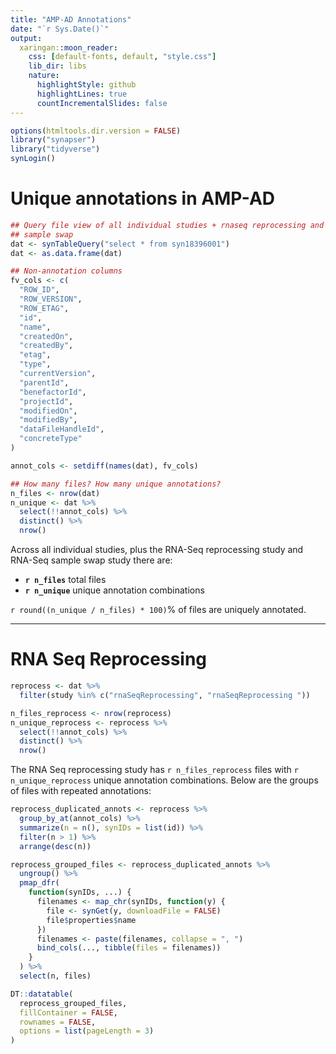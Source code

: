 ```yaml
---
title: "AMP-AD Annotations"
date: "`r Sys.Date()`"
output:
  xaringan::moon_reader:
    css: [default-fonts, default, "style.css"]
    lib_dir: libs
    nature:
      highlightStyle: github
      highlightLines: true
      countIncrementalSlides: false
---
```


```r
options(htmltools.dir.version = FALSE)
library("synapser")
library("tidyverse")
synLogin()
```

# Unique annotations in AMP-AD

```r
## Query file view of all individual studies + rnaseq reprocessing and rnaseq
## sample swap
dat <- synTableQuery("select * from syn18396001")
dat <- as.data.frame(dat)

## Non-annotation columns
fv_cols <- c(
  "ROW_ID",
  "ROW_VERSION",
  "ROW_ETAG",
  "id",
  "name",
  "createdOn",
  "createdBy",
  "etag",
  "type",
  "currentVersion",
  "parentId",
  "benefactorId",
  "projectId",
  "modifiedOn",
  "modifiedBy",
  "dataFileHandleId",
  "concreteType"
)

annot_cols <- setdiff(names(dat), fv_cols)

## How many files? How many unique annotations?
n_files <- nrow(dat)
n_unique <- dat %>%
  select(!!annot_cols) %>%
  distinct() %>%
  nrow()
```

Across all individual studies, plus the RNA-Seq reprocessing study and 
RNA-Seq sample swap study there are:

* **`r n_files`** total files
* **`r n_unique`** unique annotation combinations

`r round((n_unique / n_files) * 100)`% of files are uniquely annotated.

---

# RNA Seq Reprocessing

```r
reprocess <- dat %>%
  filter(study %in% c("rnaSeqReprocessing", "rnaSeqReprocessing "))

n_files_reprocess <- nrow(reprocess)
n_unique_reprocess <- reprocess %>%
  select(!!annot_cols) %>%
  distinct() %>%
  nrow()
```

The RNA Seq reprocessing study has `r n_files_reprocess` files with 
`r n_unique_reprocess` unique annotation combinations. Below are the groups of
files with repeated annotations:

```r
reprocess_duplicated_annots <- reprocess %>%
  group_by_at(annot_cols) %>%
  summarize(n = n(), synIDs = list(id)) %>%
  filter(n > 1) %>%
  arrange(desc(n))

reprocess_grouped_files <- reprocess_duplicated_annots %>%
  ungroup() %>%
  pmap_dfr( 
    function(synIDs, ...) {
      filenames <- map_chr(synIDs, function(y) {
        file <- synGet(y, downloadFile = FALSE)
        file$properties$name
      })
      filenames <- paste(filenames, collapse = ", ")
      bind_cols(..., tibble(files = filenames))
    }
  ) %>%
  select(n, files)

DT::datatable(
  reprocess_grouped_files,
  fillContainer = FALSE,
  rownames = FALSE,
  options = list(pageLength = 3)
)
```




